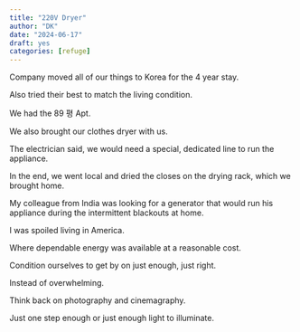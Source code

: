 ```yaml
---
title: "220V Dryer"
author: "DK"
date: "2024-06-17"
draft: yes
categories: [refuge]
---
```


Company moved all of our things to Korea for the 4 year stay.

Also tried their best to match the living condition.

We had the 89 평 Apt.

We also brought our clothes dryer with us.

The electrician said, we would need a special, dedicated line to run the appliance.

In the end, we went local and dried the closes on the drying rack, which we brought home.

My colleague from India was looking for a generator that would run his appliance during the intermittent blackouts at home.

I was spoiled living in America.

Where dependable energy was available at a reasonable cost.

Condition ourselves to get by on just enough, just right.

Instead of overwhelming.

Think back on photography and cinemagraphy.

Just one step enough or just enough light to illuminate.
